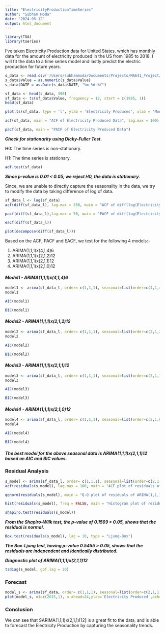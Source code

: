```yaml
---
title: "ElectricityProductionTimeSeries"
author: "Subham Moda"
date: "2024-06-12"
output: html_document
---
```


```r
library(TSA)
library(tseries)
```

I've taken Electricity Production data for United States, which has monthly data for the amount of electricity produced in the US from 1985 to 2018. I will fit the data to a time series model and lastly predict the electric production for future years.

```r
s_data <- read.csv('/Users/subhammoda/Documents/Projects/MA641_Project/Electric_Production.csv')
s_data$Value = as.numeric(s_data$Value)
s_data$DATE = as.Date(s_data$DATE, "%m-%d-%Y")

sf_data <- head(s_data, 396)
sf_data <- ts(sf_data$Value, frequency = 12, start = c(1985, 1))
head(sf_data)
```

```r
plot.ts(sf_data, type = 'l', ylab = 'Electricity Produced', xlab = 'Month', main = "Electricity Produced in US")
```

```r
acf(sf_data, main = "ACF of Electricity Produced Data", lag.max = 100)
```

```r
pacf(sf_data, main = "PACF of Electricity Produced Data")
```

***Check for stationarity using Dicky-Fuller Test.***

H0: The time series is non-stationary.

H1: The time series is stationary.

```r
adf.test(sf_data)
```

***Since p-value is 0.01 \< 0.05, we reject H0, the data is stationary.***

Since, we are unable to directly capture the seasonality in the data, we try to modify the data by taking difference of log of data.

```r
sf_data_l <- log(sf_data)
acf(diff(sf_data_l), lag.max = 350, main = "ACF of diff(log(Electricity Produced Data))")
```

```r
pacf(diff(sf_data_l),lag.max = 50, main = "PACF of diff(log(Electricity Produced Data))")
```

```r
eacf(diff(sf_data_l))
```

```r
plot(decompose(diff(sf_data_l)))
```

Based on the ACF, PACF and EACF, we test for the following 4 models:-

1.  ARIMA(1,1,1)x(4,1,4)6
2.  ARIMA(1,1,1)x(2,1,2)12
3.  ARIMA(1,1,1)x(2,1,1)12
4.  ARIMA(1,1,1)x(2,1,0)12

#### *Model1 - ARIMA(1,1,1)x(4,1,4)6*

```r
model1 <- arima(sf_data_l, order= c(1,1,1), seasonal=list(order=c(4,1,4), period= 6))
model1
```

```r
AIC(model1)
```

```r
BIC(model1)
```

#### *Model2 - ARIMA(1,1,1)x(2,1,2)12*

```r
model2 <- arima(sf_data_l, order= c(1,1,1), seasonal=list(order=c(2,1,2), period= 12))
model2
```

```r
AIC(model2)
```

```r
BIC(model2)
```

#### *Model3 - ARIMA(1,1,1)x(2,1,1)12*

```r
model3 <- arima(sf_data_l, order= c(1,1,1), seasonal=list(order=c(2,1,1), period= 12))
model3
```

```r
AIC(model3)
```

```r
BIC(model3)
```

#### *Model4 - ARIMA(1,1,1)x(2,1,0)12*

```r
model4 <- arima(sf_data_l, order= c(1,1,1), seasonal=list(order=c(2,1,0), period= 12))
model4
```

```r
AIC(model4)
```

```r
BIC(model4)
```

#### *The best model for the above seasonal data is ARIMA(1,1,1)x(2,1,1)12 based on AIC and BIC values.*


### Residual Analysis

```r
s_model <- arima(sf_data_l, order= c(1,1,1), seasonal=list(order=c(2,1,1), period= 12))
acf(residuals(s_model), lag.max = 100, main = "ACF plot of residuals of ARIMA(1,1,1)x(2,1,1)12")
```

```r
qqnorm(residuals(s_model), main = "Q-Q plot of residuals of ARIMA(1,1,1)x(2,1,1)12"); qqline(residuals(s_model))
```

```r
hist(residuals(s_model), freq = FALSE, main = "Histogram plot of residuals of ARIMA(1,1,1)x(2,1,1)12")
```

```r
shapiro.test(residuals(s_model))
```

***From the Shapiro-Wilk test, the p-value of 0.1569 \> 0.05, shows that the residual is normal.***

```r
Box.test(residuals(s_model), lag = 10, type = "Ljung-Box")
```

***The Box-Ljung test, having p-value 0.5455 \> 0.05, shows that the residuals are independent and identically distributed.***

***Diagnostic plot of ARIMA(1,1,1)x(2,1,1)12***

```r
tsdiag(s_model, gof.lag = 20)
```

### Forecast

```r
model_s <- arima(sf_data, order= c(1,1,1), seasonal=list(order=c(2,1,1), period= 12))
plot(model_s, n1=c(2015,1), n.ahead=24,ylab='Electricity Produced',pch=20, main = "Pot of Electricity Produced data along with two year forecast")
```

### Conclusion

We can see that SARIMA(1,1,1)x(2,1,1)[12] is a great fit to the data, and is able to forecast the Electricity Production by capturing the seasonality trends.